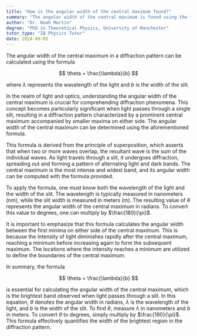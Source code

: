 ```yaml
---
title: "How is the angular width of the central maximum found?"
summary: "The angular width of the central maximum is found using the formula θ = λ / b, where λ is the wavelength and b is the slit width."
author: "Dr. Noah Martin"
degree: "PhD in Theoretical Physics, University of Manchester"
tutor_type: "IB Physics Tutor"
date: 2024-09-05
---
```


The angular width of the central maximum in a diffraction pattern can be calculated using the formula 

$$
\theta = \frac{\lambda}{b}
$$ 

where $\lambda$ represents the wavelength of the light and $b$ is the width of the slit.

In the realm of light and optics, understanding the angular width of the central maximum is crucial for comprehending diffraction phenomena. This concept becomes particularly significant when light passes through a single slit, resulting in a diffraction pattern characterized by a prominent central maximum accompanied by smaller maxima on either side. The angular width of the central maximum can be determined using the aforementioned formula.

This formula is derived from the principle of superposition, which asserts that when two or more waves overlap, the resultant wave is the sum of the individual waves. As light travels through a slit, it undergoes diffraction, spreading out and forming a pattern of alternating light and dark bands. The central maximum is the most intense and widest band, and its angular width can be computed with the formula provided.

To apply the formula, one must know both the wavelength of the light and the width of the slit. The wavelength is typically measured in nanometers (nm), while the slit width is measured in meters (m). The resulting value of $\theta$ represents the angular width of the central maximum in radians. To convert this value to degrees, one can multiply by $\frac{180}{\pi}$.

It is important to emphasize that this formula calculates the angular width between the first minima on either side of the central maximum. This is because the intensity of light diminishes rapidly after the central maximum, reaching a minimum before increasing again to form the subsequent maximum. The locations where the intensity reaches a minimum are utilized to define the boundaries of the central maximum.

In summary, the formula 

$$
\theta = \frac{\lambda}{b}
$$ 

is essential for calculating the angular width of the central maximum, which is the brightest band observed when light passes through a slit. In this equation, $\theta$ denotes the angular width in radians, $\lambda$ is the wavelength of the light, and $b$ is the width of the slit. To find $\theta$, measure $\lambda$ in nanometers and $b$ in meters. To convert $\theta$ to degrees, simply multiply by $\frac{180}{\pi}$. This formula effectively quantifies the width of the brightest region in the diffraction pattern.
    